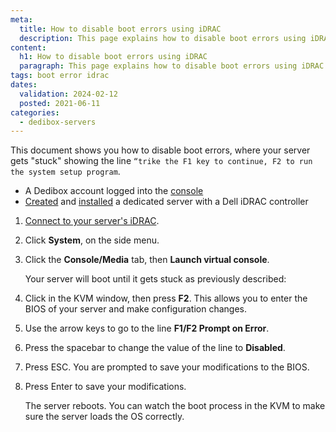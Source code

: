 ```yaml
---
meta:
  title: How to disable boot errors using iDRAC
  description: This page explains how to disable boot errors using iDRAC
content:
  h1: How to disable boot errors using iDRAC
  paragraph: This page explains how to disable boot errors using iDRAC
tags: boot error idrac 
dates:
  validation: 2024-02-12
  posted: 2021-06-11
categories:
  - dedibox-servers
---
```


This document shows you how to disable boot errors, where your server gets "stuck" showing the line `“trike the F1 key to continue, F2 to run the system setup program`.

<Macro id="requirements" />

- A Dedibox account logged into the [console](https://console.online.net/)
- [Created](/dedibox/dedicated-servers/how-to/order-a-server/) and [installed](/dedibox/dedicated-servers/how-to/install-a-server/) a dedicated server with a Dell iDRAC controller

1. [Connect to your server's iDRAC](/dedibox/dedicated-servers/how-to/use-ipmi-on-server/#how-to-use-ipmi-via-dell-idrac).
2. Click **System**, on the side menu.
3. Click the **Console/Media** tab, then **Launch virtual console**.

    Your server will boot until it gets stuck as previously described:

    <Lightbox src="scaleway-bootstuck.webp" alt=""/>
4. Click in the KVM window, then press **F2**. This allows you to enter the BIOS of your server and make configuration changes.
    <Lightbox src="scaleway-bootstuck2.webp" alt=""/>
5. Use the arrow keys to go to the line **F1/F2 Prompt on Error**.
6. Press the spacebar to change the value of the line to **Disabled**.
7. Press ESC. You are prompted to save your modifications to the BIOS.
8. Press Enter to save your modifications.

    The server reboots. You can watch the boot process in the KVM to make sure the server loads the OS correctly.

    <Lightbox src="scaleway-bootstuck3.webp" alt=""/>


